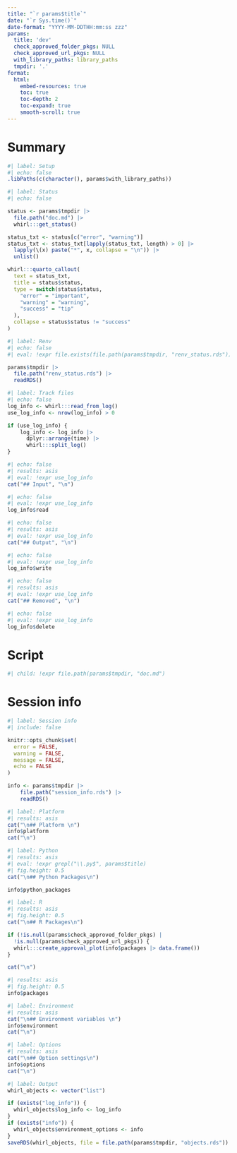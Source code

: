 ```yaml
---
title: "`r params$title`"
date: "`r Sys.time()`"
date-format: "YYYY-MM-DDTHH:mm:ss zzz"
params:
  title: 'dev'
  check_approved_folder_pkgs: NULL
  check_approved_url_pkgs: NULL
  with_library_paths: library_paths
  tmpdir: '.'
format:
  html:
    embed-resources: true
    toc: true
    toc-depth: 2
    toc-expand: true
    smooth-scroll: true
---
```


# Summary

```r
#| label: Setup
#| echo: false
.libPaths(c(character(), params$with_library_paths))
```


```r
#| label: Status
#| echo: false

status <- params$tmpdir |>
  file.path("doc.md") |> 
  whirl:::get_status()

status_txt <- status[c("error", "warning")]
status_txt <- status_txt[lapply(status_txt, length) > 0] |>
  lapply(\(x) paste("*", x, collapse = "\n")) |>
  unlist()

whirl:::quarto_callout(
  text = status_txt,
  title = status$status,
  type = switch(status$status,
    "error" = "important",
    "warning" = "warning",
    "success" = "tip"
  ),
  collapse = status$status != "success"
)
```

```r
#| label: Renv
#| echo: false
#| eval: !expr file.exists(file.path(params$tmpdir, "renv_status.rds"))

params$tmpdir |> 
  file.path("renv_status.rds") |> 
  readRDS()
```

```r
#| label: Track files
#| echo: false
log_info <- whirl:::read_from_log()
use_log_info <- nrow(log_info) > 0

if (use_log_info) {
    log_info <- log_info |> 
      dplyr::arrange(time) |> 
      whirl:::split_log()
}
```

```r
#| echo: false
#| results: asis
#| eval: !expr use_log_info
cat("## Input", "\n")
```

```r
#| echo: false
#| eval: !expr use_log_info
log_info$read
```

```r
#| echo: false
#| results: asis
#| eval: !expr use_log_info
cat("## Output", "\n")
```

```r
#| echo: false
#| eval: !expr use_log_info
log_info$write
```

```r
#| echo: false
#| results: asis
#| eval: !expr use_log_info
cat("## Removed", "\n")
```

```r
#| echo: false
#| eval: !expr use_log_info
log_info$delete
```

# Script

```r
#| child: !expr file.path(params$tmpdir, "doc.md")
```

# Session info

```r
#| label: Session info
#| include: false

knitr::opts_chunk$set(
  error = FALSE,
  warning = FALSE,
  message = FALSE,
  echo = FALSE
)

info <- params$tmpdir |> 
    file.path("session_info.rds") |> 
    readRDS()
```

```r
#| label: Platform
#| results: asis
cat("\n## Platform \n")
info$platform
cat("\n")
```

```r
#| label: Python
#| results: asis
#| eval: !expr grepl("\\.py$", params$title)
#| fig.height: 0.5
cat("\n## Python Packages\n")

info$python_packages
```

```r
#| label: R
#| results: asis
#| fig.height: 0.5
cat("\n## R Packages\n")

if (!is.null(params$check_approved_folder_pkgs) |
  !is.null(params$check_approved_url_pkgs)) {
  whirl:::create_approval_plot(info$packages |> data.frame())
}

cat("\n")
```

```r
#| results: asis
#| fig.height: 0.5
info$packages
```

```r
#| label: Environment
#| results: asis
cat("\n## Environment variables \n")
info$environment
cat("\n")
```

```r
#| label: Options
#| results: asis
cat("\n## Option settings\n")
info$options
cat("\n")
```

```r
#| label: Output
whirl_objects <- vector("list")

if (exists("log_info")) {
  whirl_objects$log_info <- log_info
}
if (exists("info")) {
  whirl_objects$environment_options <- info
}
saveRDS(whirl_objects, file = file.path(params$tmpdir, "objects.rds"))
```
